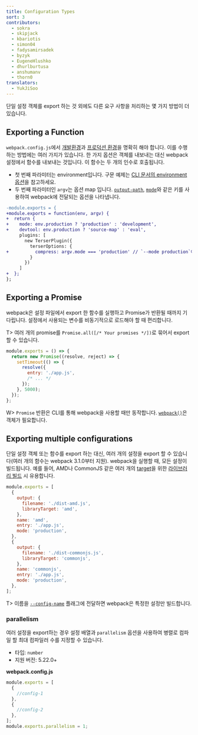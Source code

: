 ```yaml
---
title: Configuration Types
sort: 3
contributors:
  - sokra
  - skipjack
  - kbariotis
  - simon04
  - fadysamirsadek
  - byzyk
  - EugeneHlushko
  - dhurlburtusa
  - anshumanv
  - thorn0
translators:
  - YukJiSoo
---
```


단일 설정 객체를 export 하는 것 외에도 다른 요구 사항을 처리하는 몇 가지 방법이 더 있습니다.

## Exporting a Function

`webpack.config.js`에서 [개발환경](/guides/development)과 [프로덕션 환경](/guides/production)을 명확히 해야 합니다. 이를 수행하는 방법에는 여러 가지가 있습니다. 한 가지 옵션은 객체를 내보내는 대신 webpack 설정에서 함수를 내보내는 것입니다. 이 함수는 두 개의 인수로 호출됩니다.

- 첫 번째 파라미터는 environment입니다. 구문 예제는 [CLI 문서의 environment 옵션](/api/cli/#environment-options)을 참고하세요.
- 두 번째 파라미터인 `argv`는 옵션 map 입니다. [`output-path`](/api/cli/#flags), [`mode`](/api/cli/#flags)와 같은 키를 사용하여 webpack에 전달되는 옵션을 나타냅니다.

```diff
-module.exports = {
+module.exports = function(env, argv) {
+  return {
+    mode: env.production ? 'production' : 'development',
+    devtool: env.production ? 'source-map' : 'eval',
     plugins: [
       new TerserPlugin({
         terserOptions: {
+          compress: argv.mode === 'production' // `--mode production`이 통과 된 경우에만
         }
       })
     ]
+  };
};
```

## Exporting a Promise

webpack은 설정 파일에서 export 한 함수를 실행하고 Promise가 반환될 때까지 기다립니다. 설정에서 사용되는 변수를 비동기적으로 로드해야 할 때 편리합니다.

T> 여러 개의 promise를 `Promise.all([/* Your promises */])`로 묶어서 export 할 수 있습니다.

```js
module.exports = () => {
  return new Promise((resolve, reject) => {
    setTimeout(() => {
      resolve({
        entry: './app.js',
        /* ... */
      });
    }, 5000);
  });
};
```

W> `Promise` 반환은 CLI를 통해 webpack을 사용할 때만 동작합니다. [`webpack()`](/api/node/#webpack)은 객체가 필요합니다.

## Exporting multiple configurations

단일 설정 객체 또는 함수를 export 하는 대신, 여러 개의 설정을 export 할 수 있습니다(여러 개의 함수는 webpack 3.1.0부터 지원). webpack을 실행할 때, 모든 설정이 빌드됩니다. 예를 들어, AMD나 CommonJS 같은 여러 개의 [target](/configuration/output/#outputlibrarytarget)을 위한 [라이브러리 빌드](/guides/author-libraries) 시 유용합니다.

```js
module.exports = [
  {
    output: {
      filename: './dist-amd.js',
      libraryTarget: 'amd',
    },
    name: 'amd',
    entry: './app.js',
    mode: 'production',
  },
  {
    output: {
      filename: './dist-commonjs.js',
      libraryTarget: 'commonjs',
    },
    name: 'commonjs',
    entry: './app.js',
    mode: 'production',
  },
];
```

T> 이름을 [`--config-name`](/api/cli/#config-name) 플래그에 전달하면 webpack은 특정한 설정만 빌드합니다.

### parallelism

여러 설정을 export하는 경우 설정 배열과 `parallelism` 옵션을 사용하여 병렬로 컴파일 할 최대 컴파일러 수를 지정할 수 있습니다.

- 타입: `number`
- 지원 버전: 5.22.0+

**webpack.config.js**

```javascript
module.exports = [
  {
    //config-1
  },
  {
    //config-2
  },
];
module.exports.parallelism = 1;
```
